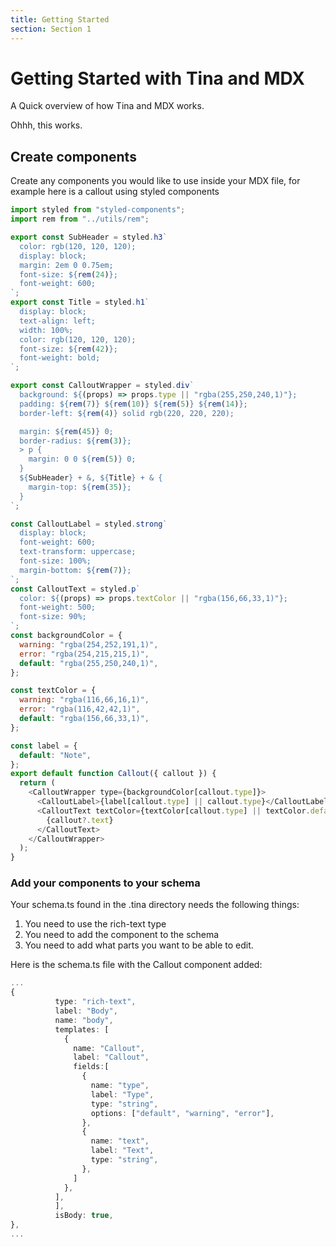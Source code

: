 ```yaml
---
title: Getting Started
section: Section 1
---
```


# Getting Started with Tina and MDX

A Quick overview of how Tina and MDX works.

Ohhh, this works.

## Create components

Create any components you would like to use inside your MDX file, for example here is a callout using styled components

```javascript
import styled from "styled-components";
import rem from "../utils/rem";

export const SubHeader = styled.h3`
  color: rgb(120, 120, 120);
  display: block;
  margin: 2em 0 0.75em;
  font-size: ${rem(24)};
  font-weight: 600;
`;
export const Title = styled.h1`
  display: block;
  text-align: left;
  width: 100%;
  color: rgb(120, 120, 120);
  font-size: ${rem(42)};
  font-weight: bold;
`;

export const CalloutWrapper = styled.div`
  background: ${(props) => props.type || "rgba(255,250,240,1)"};
  padding: ${rem(7)} ${rem(10)} ${rem(5)} ${rem(14)};
  border-left: ${rem(4)} solid rgb(220, 220, 220);

  margin: ${rem(45)} 0;
  border-radius: ${rem(3)};
  > p {
    margin: 0 0 ${rem(5)} 0;
  }
  ${SubHeader} + &, ${Title} + & {
    margin-top: ${rem(35)};
  }
`;

const CalloutLabel = styled.strong`
  display: block;
  font-weight: 600;
  text-transform: uppercase;
  font-size: 100%;
  margin-bottom: ${rem(7)};
`;
const CalloutText = styled.p`
  color: ${(props) => props.textColor || "rgba(156,66,33,1)"};
  font-weight: 500;
  font-size: 90%;
`;
const backgroundColor = {
  warning: "rgba(254,252,191,1)",
  error: "rgba(254,215,215,1)",
  default: "rgba(255,250,240,1)",
};

const textColor = {
  warning: "rgba(116,66,16,1)",
  error: "rgba(116,42,42,1)",
  default: "rgba(156,66,33,1)",
};

const label = {
  default: "Note",
};
export default function Callout({ callout }) {
  return (
    <CalloutWrapper type={backgroundColor[callout.type]}>
      <CalloutLabel>{label[callout.type] || callout.type}</CalloutLabel>
      <CalloutText textColor={textColor[callout.type] || textColor.default}>
        {callout?.text}
      </CalloutText>
    </CalloutWrapper>
  );
}
```

### Add your components to your schema

Your schema.ts found in the .tina directory needs the following things:

1.  You need to use the rich-text type
2.  You need to add the component to the schema
3.  You need to add what parts you want to be able to edit.

Here is the schema.ts file with the Callout component added:

```typescript
...
{
          type: "rich-text",
          label: "Body",
          name: "body",
          templates: [
            {
              name: "Callout",
              label: "Callout",
              fields:[
                {
                  name: "type",
                  label: "Type",
                  type: "string",
                  options: ["default", "warning", "error"],
                },
                {
                  name: "text",
                  label: "Text",
                  type: "string",
                },
              ]
            },
          ],
          ],
          isBody: true,
},
...
```
